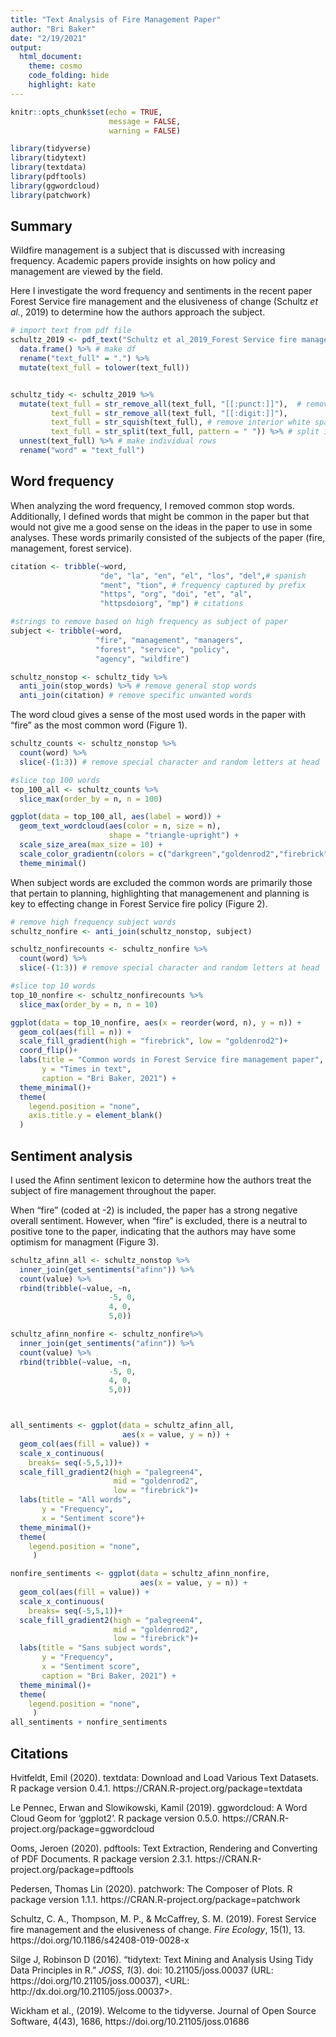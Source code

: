 ```yaml
---
title: "Text Analysis of Fire Management Paper"
author: "Bri Baker"
date: "2/19/2021"
output: 
  html_document:
    theme: cosmo
    code_folding: hide
    highlight: kate
---
```


```r
knitr::opts_chunk$set(echo = TRUE,
                      message = FALSE,
                      warning = FALSE)

library(tidyverse)
library(tidytext)
library(textdata)
library(pdftools)
library(ggwordcloud)
library(patchwork)

```

## Summary

Wildfire management is a subject that is discussed with increasing frequency. Academic papers provide insights on how policy and management are viewed by the field.

Here I investigate the word frequency and sentiments in the recent paper Forest Service fire management and the elusiveness of change (Schultz *et al.*, 2019) to determine how the authors approach the subject.

```r
# import text from pdf file
schultz_2019 <- pdf_text("Schultz et al_2019_Forest Service fire management and the elusiveness of change.pdf") %>% 
  data.frame() %>% # make df
  rename("text_full" = ".") %>% 
  mutate(text_full = tolower(text_full))


schultz_tidy <- schultz_2019 %>% 
  mutate(text_full = str_remove_all(text_full, "[[:punct:]]"),  # remove punctuation
         text_full = str_remove_all(text_full, "[[:digit:]]"),
         text_full = str_squish(text_full), # remove interior white space
         text_full = str_split(text_full, pattern = " ")) %>% # split into lists at space
  unnest(text_full) %>% # make individual rows
  rename("word" = "text_full")

```


## Word frequency

When analyzing the word frequency, I removed common stop words. Additionally, I defined words that might be common in the paper but that would not give me a good sense on the ideas in the paper to use in some analyses. These words primarily consisted of the subjects of the paper (fire, management, forest service).

```r

citation <- tribble(~word,
                    "de", "la", "en", "el", "los", "del",# spanish
                    "ment", "tion", # frequency captured by prefix
                    "https", "org", "doi", "et", "al",
                    "httpsdoiorg", "mp") # citations

#strings to remove based on high frequency as subject of paper
subject <- tribble(~word,
                   "fire", "management", "managers",
                   "forest", "service", "policy",
                   "agency", "wildfire")

schultz_nonstop <- schultz_tidy %>% 
  anti_join(stop_words) %>% # remove general stop words
  anti_join(citation) # remove specific unwanted words


```

The word cloud gives a sense of the most used words in the paper with "fire" as the most common word (Figure 1).

```r

schultz_counts <- schultz_nonstop %>% 
  count(word) %>% 
  slice(-(1:3)) # remove special character and random letters at head

#slice top 100 words
top_100_all <- schultz_counts %>% 
  slice_max(order_by = n, n = 100)

```

```r

ggplot(data = top_100_all, aes(label = word)) +
  geom_text_wordcloud(aes(color = n, size = n),
                      shape = "triangle-upright") +
  scale_size_area(max_size = 10) +
  scale_color_gradientn(colors = c("darkgreen","goldenrod2","firebrick"))+
  theme_minimal()
```



When subject words are excluded the common words are primarily those that pertain to planning, highlighting that managemenent and planning is key to effecting change in Forest Service fire policy (Figure 2).

```r
# remove high frequency subject words
schultz_nonfire <- anti_join(schultz_nonstop, subject)

schultz_nonfirecounts <- schultz_nonfire %>% 
  count(word) %>% 
  slice(-(1:3)) # remove special character and random letters at head

#slice top 10 words
top_10_nonfire <- schultz_nonfirecounts %>% 
  slice_max(order_by = n, n = 10)

```

```r

ggplot(data = top_10_nonfire, aes(x = reorder(word, n), y = n)) +
  geom_col(aes(fill = n)) +
  scale_fill_gradient(high = "firebrick", low = "goldenrod2")+
  coord_flip()+
  labs(title = "Common words in Forest Service fire management paper",
       y = "Times in text",
       caption = "Bri Baker, 2021") +
  theme_minimal()+
  theme(
    legend.position = "none",
    axis.title.y = element_blank()
  )

```

## Sentiment analysis

I used the Afinn sentiment lexicon to determine how the authors treat the subject of fire management throughout the paper.

When "fire" (coded at -2) is included, the paper has a strong negative overall sentiment. However, when "fire" is excluded, there is a neutral to positive tone to the paper, indicating that the authors may have some optimism for managment (Figure 3).

```r
schultz_afinn_all <- schultz_nonstop %>% 
  inner_join(get_sentiments("afinn")) %>% 
  count(value) %>% 
  rbind(tribble(~value, ~n,
                      -5, 0,
                      4, 0,
                      5,0))

schultz_afinn_nonfire <- schultz_nonfire%>% 
  inner_join(get_sentiments("afinn")) %>% 
  count(value) %>% 
  rbind(tribble(~value, ~n,
                      -5, 0,
                      4, 0,
                      5,0))




```

```r

all_sentiments <- ggplot(data = schultz_afinn_all, 
                         aes(x = value, y = n)) +
  geom_col(aes(fill = value)) +
  scale_x_continuous(
    breaks= seq(-5,5,1))+
  scale_fill_gradient2(high = "palegreen4", 
                       mid = "goldenrod2", 
                       low = "firebrick")+
  labs(title = "All words",
       y = "Frequency",
       x = "Sentiment score")+
  theme_minimal()+
  theme(
    legend.position = "none",
     )

nonfire_sentiments <- ggplot(data = schultz_afinn_nonfire, 
                             aes(x = value, y = n)) +
  geom_col(aes(fill = value)) +
  scale_x_continuous(
    breaks= seq(-5,5,1))+
  scale_fill_gradient2(high = "palegreen4", 
                       mid = "goldenrod2", 
                       low = "firebrick")+
  labs(title = "Sans subject words",
       y = "Frequency",
       x = "Sentiment score",
       caption = "Bri Baker, 2021") +
  theme_minimal()+
  theme(
    legend.position = "none",
     )
all_sentiments + nonfire_sentiments
```


## Citations

Hvitfeldt, Emil (2020). textdata: Download and Load Various Text Datasets. R package version 0.4.1. https://CRAN.R-project.org/package=textdata

Le Pennec, Erwan and Slowikowski, Kamil  (2019). ggwordcloud: A Word Cloud Geom for 'ggplot2'. R package version 0.5.0.
  https://CRAN.R-project.org/package=ggwordcloud

Ooms, Jeroen (2020). pdftools: Text Extraction, Rendering and Converting of PDF Documents. R package version 2.3.1.
  https://CRAN.R-project.org/package=pdftools

Pedersen, Thomas Lin (2020). patchwork: The Composer of Plots. R package version 1.1.1.
  https://CRAN.R-project.org/package=patchwork

Schultz, C. A., Thompson, M. P., & McCaffrey, S. M. (2019). Forest Service fire management and the elusiveness of change. *Fire Ecology*, 15(1), 13. https://doi.org/10.1186/s42408-019-0028-x

Silge J, Robinson D (2016). “tidytext: Text Mining
and Analysis Using Tidy Data Principles in R.”
_JOSS_, *1*(3). doi: 10.21105/joss.00037 (URL:
https://doi.org/10.21105/joss.00037), <URL:
http://dx.doi.org/10.21105/joss.00037>.

Wickham et al., (2019). Welcome to the tidyverse. Journal of Open Source Software, 4(43), 1686,
  https://doi.org/10.21105/joss.01686
